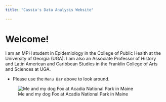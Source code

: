 ```yaml
---
title: "Cassia's Data Analysis Website"

---
```


# Welcome!

I am an MPH student in Epidemiology in the College of Public Health at the University of Georgia (UGA). I am also an Associate Professor of History and Latin American and Caribbean Studies in the Franklin College of Arts and Sciences at UGA.

* Please use the `Menu Bar` above to look around.

![Me and my dog Fox at Acadia National Park in Maine](IMG_6957.jpeg)